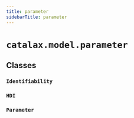 ```yaml
---
title: parameter
sidebarTitle: parameter
---
```


# `catalax.model.parameter`

## Classes

### `Identifiability` <sup><a href="https://github.com/JR-1991/Catalax/blob/master/catalax/model/parameter.py#L9" target="_blank"><Icon icon="github" style="width: 14px; height: 14px;" /></a></sup>

### `HDI` <sup><a href="https://github.com/JR-1991/Catalax/blob/master/catalax/model/parameter.py#L15" target="_blank"><Icon icon="github" style="width: 14px; height: 14px;" /></a></sup>

### `Parameter` <sup><a href="https://github.com/JR-1991/Catalax/blob/master/catalax/model/parameter.py#L23" target="_blank"><Icon icon="github" style="width: 14px; height: 14px;" /></a></sup>
